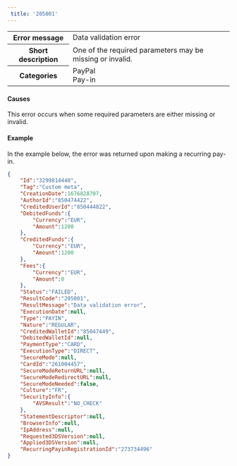 ---  
 title: '205001'  
---  
  
<table>
    <tbody>
        <tr>
            <th scope="row"><strong>Error message</strong></th>
            <td>Data validation error</td>
        </tr>
        <tr>
            <th scope="row"><strong>Short description</strong></th>
            <td>One of the required parameters may be missing or invalid.</td>
        </tr>
        <tr>
            <th scope="row"><strong>Categories</strong></th>
            <td>  
<div class="label">PayPal</div>  
<div class="label">Pay-in</div>
</td>
        </tr>
    </tbody>
</table>  

#### Causes  

This error occurs when some required parameters are either missing or invalid.  

#### Example  

In the example below, the error was returned upon making a recurring pay-in.  
```json API Response
{
    "Id":"3299814440",
    "Tag":"Custom meta",
    "CreationDate":1676828707,
    "AuthorId":"850474422",
    "CreditedUserId":"850444822",
    "DebitedFunds":{
        "Currency":"EUR",
        "Amount":1200
    },
    "CreditedFunds":{
        "Currency":"EUR",
        "Amount":1200
    },
    "Fees":{
        "Currency":"EUR",
        "Amount":0
    },
    "Status":"FAILED",
    "ResultCode":"205001",
    "ResultMessage":"Data validation error",
    "ExecutionDate":null,
    "Type":"PAYIN",
    "Nature":"REGULAR",
    "CreditedWalletId":"85047449",
    "DebitedWalletId":null,
    "PaymentType":"CARD",
    "ExecutionType":"DIRECT",
    "SecureMode":null,
    "CardId":"261004457",
    "SecureModeReturnURL":null,
    "SecureModeRedirectURL":null,
    "SecureModeNeeded":false,
    "Culture":"FR",
    "SecurityInfo":{
        "AVSResult":"NO_CHECK"
    },
    "StatementDescriptor":null,
    "BrowserInfo":null,
    "IpAddress":null,
    "Requested3DSVersion":null,
    "Applied3DSVersion":null,
    "RecurringPayinRegistrationId":"273734496"
}
```
